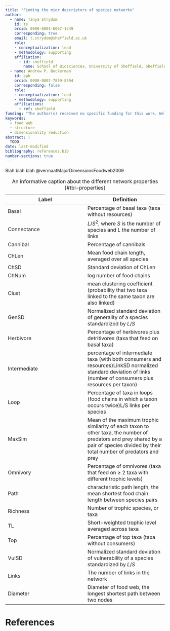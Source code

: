 ```yaml
---
title: "Finding the mjor descriptors of species networks"
author:
  - name: Tanya Strydom
    id: ts
    orcid: 0000-0001-6067-1349
    corresponding: true
    email: t.strydom@sheffield.ac.uk
    role: 
    - conceptualization: lead
    - methodology: supporting
    affiliation:
      - id: sheffield
        name: School of Biosciences, University of Sheffield, Sheffield, UK
  - name: Andrew P. Beckerman
    id: apb
    orcid: 0000-0002-7859-8394
    corresponding: false
    role: 
    - conceptualization: lead
    - methodology: supporting
    affiliations:
      - ref: sheffield
funding: "The author(s) received no specific funding for this work. Well they did I just haven't done the homework"
keywords:
  - food web
  - structure
  - dimensionality reduction
abstract: |
  TODO
date: last-modified
bibliography: references.bib
number-sections: true
---
```


Blah blah blah @vermaatMajorDimensionsFoodweb2009

| Label | Definition |
|----|----|
| Basal | Percentage of basal taxa (taxa without resources) |
| Connectance | $L/S^2$, where $S$ is the number of species and $L$ the number of links |
| Cannibal | Percentage of cannibals |
| ChLen | Mean food chain length, averaged over all species |
| ChSD | Standard deviation of ChLen |
| ChNum | log number of food chains |
| Clust | mean clustering coefficient (probability that two taxa linked to the same taxon are also linked) |
| GenSD | Normalized standard deviation of generality of a species standardized by $L/S$ |
| Herbivore | Percentage of herbivores plus detritivores (taxa that feed on basal taxa) |
| Intermediate | percentage of intermediate taxa (with both consumers and resources)LinkSD normalized standard deviation of links (number of consumers plus resources per taxon) |
| Loop | Percentage of taxa in loops (food chains in which a taxon occurs twice)L/S links per species |
| MaxSim | Mean of the maximum trophic similarity of each taxon to other taxa, the number of predators and prey shared by a pair of species divided by their total number of predators and prey |
| Omnivory | Percentage of omnivores (taxa that feed on $\geq$ 2 taxa with different trophic levels) |
| Path | characteristic path length, the mean shortest food chain length between species pairs |
| Richness | Number of trophic species, or taxa |
| TL | Short-weighted trophic level averaged across taxa |
| Top | Percentage of top taxa (taxa without consumers) |
| VulSD | Normalized standard deviation of vulnerability of a species standardized by $L/S$ |
| Links | The number of links in the network |
| Diameter | Diameter of food web, the longest shortest path between two nodes |

: An informative caption about the different network properties {#tbl-properties}

# References {.unnumbered}

::: {#refs}
:::